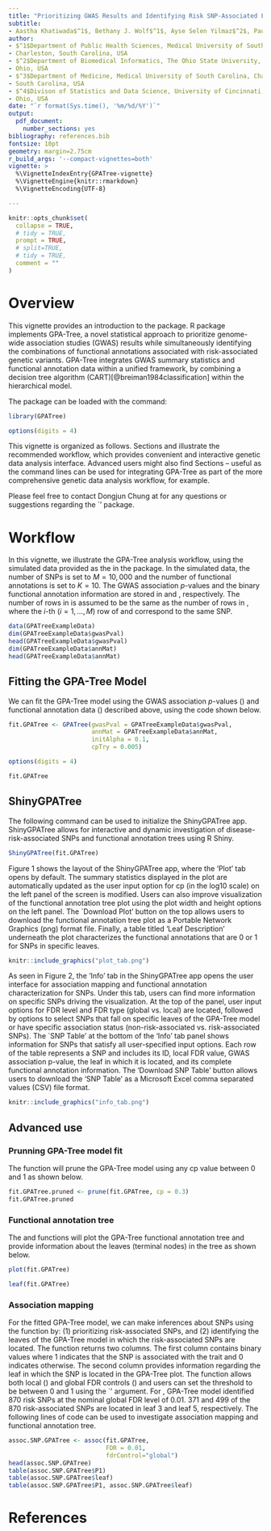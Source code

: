 ```yaml
---
title: "Prioritizing GWAS Results and Identifying Risk SNP-Associated Functional Annotation Tree with `**GPATree**' Package"
subtitle:
- Aastha Khatiwada$^1$, Bethany J. Wolf$^1$, Ayse Selen Yilmaz$^2$, Paula S. Ramos$^{1,3}$, Maciej Pietrzak$^2$, Andrew Lawson$^1$, Kelly J. Hunt$^1$, Hang J. Kim$^4$, Dongjun Chung$^{2}$
author:
- $^1$Department of Public Health Sciences, Medical University of South Carolina, 
- Charleston, South Carolina, USA
- $^2$Department of Biomedical Informatics, The Ohio State University, Columbus, 
- Ohio, USA
- $^3$Department of Medicine, Medical University of South Carolina, Charleston, 
- South Carolina, USA
- $^4$Divison of Statistics and Data Science, University of Cincinnati, Cincinnati, 
- Ohio, USA
date: "`r format(Sys.time(), '%m/%d/%Y')`"
output:
  pdf_document:
    number_sections: yes
bibliography: references.bib
fontsize: 10pt
geometry: margin=2.75cm
r_build_args: '--compact-vignettes=both'
vignette: >
  %\VignetteIndexEntry{GPATree-vignette}
  %\VignetteEngine{knitr::rmarkdown}
  %\VignetteEncoding{UTF-8}

---
```


```r
knitr::opts_chunk$set(
  collapse = TRUE,
  # tidy = TRUE,
  prompt = TRUE,
  # split=TRUE,
  # tidy = TRUE,
  comment = ""
)
```
# Overview
<!-- \section{Overview} -->

This vignette provides an introduction to the \texttt{GPATree} package. R package \texttt{GPATree} implements GPA-Tree, a novel statistical approach to prioritize genome-wide association studies (GWAS) results while simultaneously identifying the combinations of functional annotations associated with risk-associated genetic variants. GPA-Tree integrates GWAS summary statistics and functional annotation data within a unified framework, by combining a decision tree algorithm (CART)[@breiman1984classification] within the hierarchical model.

The package can be loaded with the command:


```r
library(GPATree)
```
```r
options(digits = 4)
```
This vignette is organized as follows. Sections \ref{fitting} and \ref{shiny} illustrate the recommended \texttt{GPATree-ShinyGPATree} workflow, which provides convenient and interactive genetic data analysis interface. Advanced users might also find Sections \ref{pruning} – \ref{association} useful as the command lines can be used for integrating GPA-Tree as part of the more comprehensive genetic data analysis workflow, for example.

Please feel free to contact Dongjun Chung at \texttt{chung.911@osu.edu} for any questions or suggestions regarding the `\texttt{GPATree}' package.

# Workflow
<!-- \section{Workflow}\label{workflow} -->

In this vignette, we illustrate the GPA-Tree analysis workflow, using the simulated data provided as the  \texttt{GPATreeExampleData} in the \texttt{GPATree} package. In the simulated data, the number of SNPs is set to $M=10,000$ and the number of functional annotations is set to $K=10$. The GWAS association  $p$-values and the binary functional annotation information are stored in \texttt{GPATreeExampleData\$gwasPval} and \texttt{GPATreeExampleData\$annMat}, respectively. The number of rows in \texttt{GPATreeExampleData\$gwasPval} is assumed to be the same as the number of rows in \texttt{GPATreeExampleData\$annMat}, where the $i$-th ($i=1,...,M$) row of \texttt{gwasPval} and \texttt{annMat} correspond to the same SNP.



```r
data(GPATreeExampleData)
dim(GPATreeExampleData$gwasPval)
head(GPATreeExampleData$gwasPval)
dim(GPATreeExampleData$annMat)
head(GPATreeExampleData$annMat)
```
<!-- \subsection{Fitting the GPA-Tree Model}\label{fitting} -->
## Fitting the GPA-Tree Model \label{fitting}

We can fit the GPA-Tree model using the GWAS association $p$-values (\texttt{GPATreeExampleData\$gwasPval}) and functional annotation data (\texttt{GPATreeExampleData\$annMat}) described above, using the code shown below.

```r
fit.GPATree <- GPATree(gwasPval = GPATreeExampleData$gwasPval,
                       annMat = GPATreeExampleData$annMat,
                       initAlpha = 0.1,
                       cpTry = 0.005)
```
```r
options(digits = 4)
```
```r
fit.GPATree
```


<!-- \subsection{ShinyGPATree}\label{shiny} -->

## ShinyGPATree \label{shiny}

The following command can be used to initialize the ShinyGPATree app. ShinyGPATree allows for interactive and dynamic investigation of disease-risk-associated SNPs and functional annotation trees using R Shiny.

```r
ShinyGPATree(fit.GPATree)
```
Figure 1 shows the layout of the ShinyGPATree app, where the ‘Plot’ tab opens by default. The summary statistics displayed in the plot are automatically updated as the user input option for cp (in the log10 scale) on the left panel of the screen is modified. Users can also improve visualization of the functional annotation tree plot using the plot width and height options on the left panel. The `Download Plot’ button on the top allows users to download the functional annotation tree plot as a Portable Network Graphics (png) format file. Finally, a table titled ‘Leaf Description’ underneath the plot characterizes the functional annotations that are 0 or 1 for SNPs in specific leaves.

```r
knitr::include_graphics("plot_tab.png")
```

As seen in Figure 2, the 'Info’ tab in the ShinyGPATree app opens the user interface for association mapping and functional annotation characterization for SNPs. Under this tab, users can find more information on specific SNPs driving the visualization. At the top of the panel, user input options for FDR level and FDR type (global vs. local) are located, followed by options to select SNPs that fall on specific leaves of the GPA-Tree model or have specific association status (non-risk-associated vs. risk-associated SNPs). The `SNP Table’ at the bottom of the ‘Info’ tab panel shows information for SNPs that satisfy all user-specified input options. Each row of the table represents a SNP and includes its ID, local FDR value, GWAS association p-value, the leaf in which it is located, and its complete functional annotation information. The ‘Download SNP Table’ button allows users to download the ‘SNP Table’ as a Microsoft Excel comma separated values (CSV) file format.

```r
knitr::include_graphics("info_tab.png")
```

## Advanced use \label{advuse}
### Prunning GPA-Tree model fit \label{pruning}

The \texttt{prune()} function will prune the GPA-Tree model using any cp value between 0 and 1 as shown below.

```r
fit.GPATree.pruned <- prune(fit.GPATree, cp = 0.3)
fit.GPATree.pruned
```

<!-- \subsection{Functional annotation tree}\label{annotation} -->
### Functional annotation tree \label{annotation}
The \texttt{plot()} and \texttt{leaf()} functions will plot the GPA-Tree functional annotation tree and provide information about the leaves (terminal nodes) in the tree as shown below.

```r
plot(fit.GPATree)
```

```r
leaf(fit.GPATree)
```

<!-- # ```{r, eval=TRUE, include=TRUE, message=FALSE, warning=FALSE} -->
<!-- # plot(fit.GPATree.pruned) -->
<!-- # ``` -->
<!-- #  -->
<!-- # ```{r, eval=TRUE, include=TRUE, message=FALSE, warning=FALSE} -->
<!-- # leaf(fit.GPATree.pruned) -->
<!-- # ``` -->

<!-- \subsection{Association mapping}\label{association} -->
### Association mapping\label{association}

For the fitted GPA-Tree model, we can make inferences about SNPs using the \texttt{assoc()} function by: $(1)$ prioritizing risk-associated SNPs, and (2) identifying the leaves of the GPA-Tree model in which the risk-associated SNPs are located. The \texttt{assoc()} function returns two columns. The first column contains binary values where 1 indicates that the SNP is associated with the trait and 0 indicates otherwise. The second column provides information regarding the leaf in which the SNP is located in the GPA-Tree plot. The \texttt{assoc()} function allows both local (\texttt{fdrControl="local"}) and global FDR controls (\texttt{fdrControl="global"}) and users can set the threshold to be between 0 and 1 using the `\texttt{FDR}' argument. For \texttt{GPATreeExampleData}, GPA-Tree model identified $870$ risk SNPs at the nominal global FDR level of $0.01$. 371 and 499 of the 870 risk-associated SNPs are located in leaf 3 and leaf 5, respectively. The following lines of code can be used to investigate association mapping and functional annotation tree.

```r
assoc.SNP.GPATree <- assoc(fit.GPATree, 
                           FDR = 0.01, 
                           fdrControl="global")
head(assoc.SNP.GPATree)
table(assoc.SNP.GPATree$P1)
table(assoc.SNP.GPATree$leaf)
table(assoc.SNP.GPATree$P1, assoc.SNP.GPATree$leaf)
```



# References

